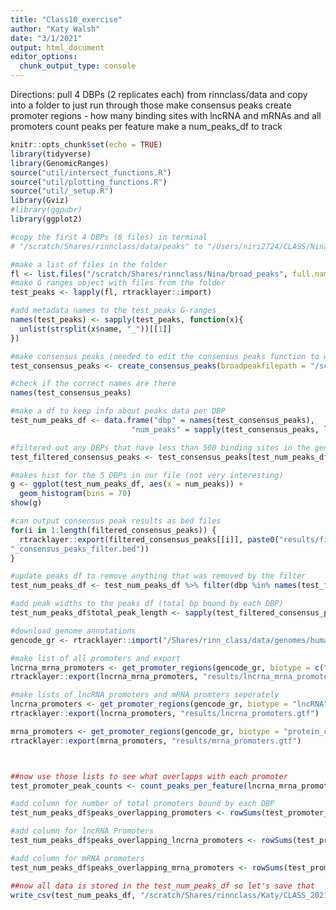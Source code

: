 ```yaml
---
title: "Class10_exercise"
author: "Katy Walsh"
date: "3/1/2021"
output: html_document
editor_options: 
  chunk_output_type: console
---
```


Directions:
pull 4 DBPs (2 replicates each) from rinnclass/data and copy into a folder to just run through those
make consensus peaks
create promoter regions - how many binding sites with lncRNA and mRNAs and all promoters
count peaks per feature
make a num_peaks_df to track


```r
knitr::opts_chunk$set(echo = TRUE)
library(tidyverse)
library(GenomicRanges)
source("util/intersect_functions.R")
source("util/plotting_functions.R")
source("util/_setup.R")
library(Gviz)
#library(ggpubr)
library(ggplot2)
```


```r
#copy the first 4 DBPs (8 files) in terminal 
# "/scratch/Shares/rinnclass/data/peaks" to "/Users/niri2724/CLASS/Nina/broad_peaks"

#make a list of files in the folder
fl <- list.files("/scratch/Shares/rinnclass/Nina/broad_peaks", full.names=TRUE)
#make G ranges object with files from the folder
test_peaks <- lapply(fl, rtracklayer::import)

#add metadata names to the test_peaks G-ranges
names(test_peaks) <- sapply(test_peaks, function(x){
  unlist(strsplit(x$name, "_"))[[1]]
})

#make consensus peaks (needed to edit the consensus peaks function to work for a different path)
test_consensus_peaks <- create_consensus_peaks(broadpeakfilepath = "/scratch/Shares/rinnclass/Nina/broad_peaks")

#check if the correct names are there
names(test_consensus_peaks)

```


```r
#make a df to keep info about peaks data per DBP
test_num_peaks_df <- data.frame("dbp" = names(test_consensus_peaks),
                           "num_peaks" = sapply(test_consensus_peaks, length))

#filtered out any DBPs that have less than 500 binding sites in the genome
test_filtered_consensus_peaks <- test_consensus_peaks[test_num_peaks_df$num_peaks > 500]

#makes hist for the 5 DBPs in our file (not very interesting)
g <- ggplot(test_num_peaks_df, aes(x = num_peaks)) + 
  geom_histogram(bins = 70)
show(g)

#can output consensus peak results as bed files
for(i in 1:length(filtered_consensus_peaks)) {
  rtracklayer::export(filtered_consensus_peaks[[i]], paste0("results/filtered_peaks/", names(filtered_consensus_peaks)[i], 
"_consensus_peaks_filter.bed"))
}

#update peaks df to remove anything that was removed by the filter
test_num_peaks_df <- test_num_peaks_df %>% filter(dbp %in% names(test_filtered_consensus_peaks))

#add peak widths to the peaks df (total bp bound by each DBP)
test_num_peaks_df$total_peak_length <- sapply(test_filtered_consensus_peaks, function(x) sum(width(x)))

```

```r
#download genome annotations
gencode_gr <- rtracklayer::import("/Shares/rinn_class/data/genomes/human/gencode/v32/gencode.v32.annotation.gtf")

#make list of all promoters and export
lncrna_mrna_promoters <- get_promoter_regions(gencode_gr, biotype = c("lncRNA", "protein_coding"))
rtracklayer::export(lncrna_mrna_promoters, "results/lncrna_mrna_promoters.gtf")

#make lists of lncRNA promoters and mRNA promters seperately
lncrna_promoters <- get_promoter_regions(gencode_gr, biotype = "lncRNA")
rtracklayer::export(lncrna_promoters, "results/lncrna_promoters.gtf")

mrna_promoters <- get_promoter_regions(gencode_gr, biotype = "protein_coding")
rtracklayer::export(mrna_promoters, "results/mrna_promoters.gtf")



##now use those lists to see what overlapps with each promoter
test_promoter_peak_counts <- count_peaks_per_feature(lncrna_mrna_promoters, test_filtered_consensus_peaks, type = "counts")

#add column for number of total promoters bound by each DBP
test_num_peaks_df$peaks_overlapping_promoters <- rowSums(test_promoter_peak_counts)

#add column for lncRNA Promoters
test_num_peaks_df$peaks_overlapping_lncrna_promoters <- rowSums(test_promoter_peak_counts[,lncrna_promoters$gene_id])

#add column for mRNA promoters
test_num_peaks_df$peaks_overlapping_mrna_promoters <- rowSums(test_promoter_peak_counts[,mrna_promoters$gene_id])

##now all data is stored in the test_num_peaks_df so let's save that
write_csv(test_num_peaks_df, "/scratch/Shares/rinnclass/Katy/CLASS_2021/results/num_peaks_exercise.csv")

```






